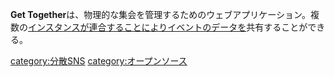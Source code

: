 {{Infobox software
| Name                = Get Together
| Image               = [[ファイル:Get_together_logo_b_v1.png|240px]]
| Developer           = [https://mhall119.com Michael Hall]
| SourceCode          = https://github.com/GetTogetherComm/GetTogether
| Platform            = ウェブ
| ProgrammingLanguage = Python
| Launch              = 2018年7月
<!-- | Kifu                = [https://paypal.me/floofdog PayPal] -->
| License             = 2条項[[BSDライセンス]]
| Web                 = https://gettogether.community/
}}
'''Get Together'''は、物理的な集会を管理するためのウェブアプリケーション。複数の[[インスタンス]]が[[連合]]することによりイベントのデータを共有することができる。

{{DEFAULTSORT:gettogether}}
[[category:分散SNS]]
[[category:オープンソース]]